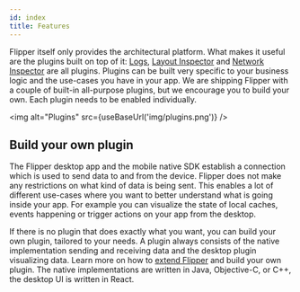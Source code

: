 ```yaml
---
id: index
title: Features
---
```


Flipper itself only provides the architectural platform. What makes it useful are the plugins built on top of it: [Logs](logs-plugin), [Layout Inspector](layout-plugin) and [Network Inspector](network-plugin) are all plugins. Plugins can be built very specific to your business logic and the use-cases you have in your app. We are shipping Flipper with a couple of built-in all-purpose plugins, but we encourage you to build your own. Each plugin needs to be enabled individually.

<img alt="Plugins" src={useBaseUrl('img/plugins.png')} />

## Build your own plugin

The Flipper desktop app and the mobile native SDK establish a connection which is used to send data to and from the device. Flipper does not make any restrictions on what kind of data is being sent. This enables a lot of different use-cases where you want to better understand what is going inside your app. For example you can visualize the state of local caches, events happening or trigger actions on your app from the desktop.

If there is no plugin that does exactly what you want, you can build your own plugin, tailored to your needs. A plugin always consists of the native implementation sending and receiving data and the desktop plugin visualizing data. Learn more on how to [extend Flipper](extending/index) and build your own plugin. The native implementations are written in Java, Objective-C, or C++, the desktop UI is written in React.
